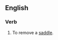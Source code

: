 ==English==

===Verb===
{{en-verb|unsaddles|unsaddling|unsaddled|unsaddled}}

#To remove a [[saddle]].